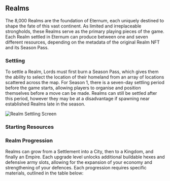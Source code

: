 
## Realms

The 8,000 Realms are the foundation of Eternum, each uniquely destined to shape the fate of this vast continent. As
limited and irreplaceable strongholds, these Realms serve as the primary playing pieces of the game. Each Realm settled
in Eternum can produce between one and seven different resources, depending on the metadata of the original Realm NFT
and its Season Pass.

### Settling

To settle a Realm, Lords must first burn a Season Pass, which gives them the ability to select the location of their
homeland from an array of locations scattered across the map. For Season 1, there is a seven-day settling period before
the game starts, allowing players to organise and position themselves before a move can be made. Realms can still be
settled after this period, however they may be at a disadvantage if spawning near established Realms late in the season.

![Realm Settling Screen](/screenshots/settling.png)

### Starting Resources

<StartingResources structureType={StructureType.Realm} />

### Realm Progression

Realms can grow from a Settlement into a City, then to a Kingdom, and finally an Empire. Each upgrade level unlocks
additional buildable hexes and defensive army slots, allowing for the expansion of your economy and strengthening of
your defences. Each progression requires specific materials, outlined in the table below:

<BuildableHexes />
<TotalArmiesTable />
<RealmDefenseSlotsTable />
